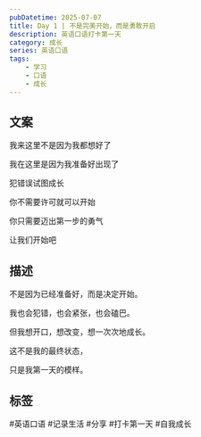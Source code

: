 ```yaml
---
pubDatetime: 2025-07-07
title: Day 1 | 不是完美开始，而是勇敢开启
description: 英语口语打卡第一天
category: 成长
series: 英语口语
tags:
    - 学习
    - 口语
    - 成长
---
```


## 文案

我来这里不是因为我都想好了

我在这里是因为我准备好出现了

犯错误试图成长

你不需要许可就可以开始

你只需要迈出第一步的勇气

让我们开始吧

## 描述

不是因为已经准备好，而是决定开始。

我也会犯错，也会紧张，也会磕巴。

但我想开口，想改变，想一次次地成长。

这不是我的最终状态，

只是我第一天的模样。

## 标签

#英语口语 #记录生活 #分享 #打卡第一天 #自我成长